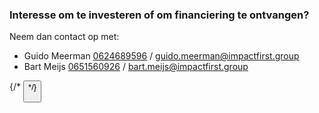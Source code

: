 ---
---


### Interesse om te investeren of om financiering te ontvangen?
Neem dan contact op met:

- Guido Meerman  [0624689596](tel:+31624689596 'Bel Guido') / [guido.meerman@impactfirst.group](mailto:guido.meerman@impactfirst.group)
- Bart Meijs  [0651560926](tel:+31651560926 'Bel Bart') / [bart.meijs@impactfirst.group](mailto:bart.meijs@impactfirst.group)

{/* <Button label="Neem contact op" action="tel:+31624689596" /> */}
